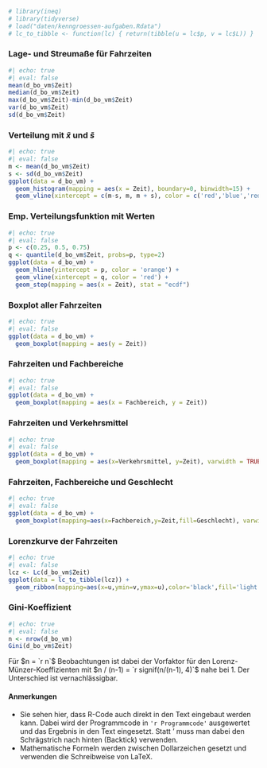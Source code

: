 ```r
# library(ineq)
# library(tidyverse)
# load("daten/kenngroessen-aufgaben.Rdata")
# lc_to_tibble <- function(lc) { return(tibble(u = lc$p, v = lc$L)) }
```

### Lage- und Streumaße für Fahrzeiten

```r
#| echo: true
#| eval: false
mean(d_bo_vm$Zeit)
median(d_bo_vm$Zeit)
max(d_bo_vm$Zeit)-min(d_bo_vm$Zeit)
var(d_bo_vm$Zeit)
sd(d_bo_vm$Zeit)
```

### Verteilung mit $\tilde x$ und $\tilde s$

```r
#| echo: true
#| eval: false
m <- mean(d_bo_vm$Zeit)
s <- sd(d_bo_vm$Zeit)
ggplot(data = d_bo_vm) +
  geom_histogram(mapping = aes(x = Zeit), boundary=0, binwidth=15) +
  geom_vline(xintercept = c(m-s, m, m + s), color = c('red','blue','red'))
```

### Emp. Verteilungsfunktion mit Werten

```r
#| echo: true
#| eval: false
p <- c(0.25, 0.5, 0.75)
q <- quantile(d_bo_vm$Zeit, probs=p, type=2)
ggplot(data = d_bo_vm) + 
  geom_hline(yintercept = p, color = 'orange') +
  geom_vline(xintercept = q, color = 'red') +
  geom_step(mapping = aes(x = Zeit), stat = "ecdf")
```

### Boxplot aller Fahrzeiten

```r
#| echo: true
#| eval: false
ggplot(data = d_bo_vm) +
  geom_boxplot(mapping = aes(y = Zeit))
```

### Fahrzeiten und Fachbereiche

```r
#| echo: true
#| eval: false
ggplot(data = d_bo_vm) +
  geom_boxplot(mapping = aes(x = Fachbereich, y = Zeit))
```

### Fahrzeiten und Verkehrsmittel

```r
#| echo: true
#| eval: false
ggplot(data = d_bo_vm) +
  geom_boxplot(mapping = aes(x=Verkehrsmittel, y=Zeit), varwidth = TRUE)
```

### Fahrzeiten, Fachbereiche und Geschlecht

```r
#| echo: true
#| eval: false
ggplot(data = d_bo_vm) +
  geom_boxplot(mapping=aes(x=Fachbereich,y=Zeit,fill=Geschlecht), varwidth=TRUE)
```

### Lorenzkurve der Fahrzeiten

```r
#| echo: true
#| eval: false
lcz <- Lc(d_bo_vm$Zeit)
ggplot(data = lc_to_tibble(lcz)) +
  geom_ribbon(mapping=aes(x=u,ymin=v,ymax=u),color='black',fill='light blue')
```

### Gini-Koeffizient

```r
#| echo: true
#| eval: false
n <- nrow(d_bo_vm)
Gini(d_bo_vm$Zeit)
```

Für $n = `r n`$ Beobachtungen ist dabei der Vorfaktor für den Lorenz-Münzer-Koeffizienten mit $n / (n-1) = `r signif(n/(n-1), 4)`$ nahe bei 1. Der Unterschied ist vernachlässigbar.

#### Anmerkungen

- Sie sehen hier, dass R-Code auch direkt in den Text eingebaut werden kann. Dabei wird der Programmcode in `'r Programmcode'` ausgewertet und das Ergebnis in den Text eingesetzt. Statt ' muss man dabei den Schrägstrich nach hinten (Backtick) verwenden.
- Mathematische Formeln werden zwischen Dollarzeichen gesetzt und verwenden die Schreibweise von LaTeX.